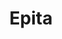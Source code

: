 ---
title: Epita
start: 2022-09-01
description: "I am currently studying at EPITA, a French engineering school specializing in computer science."
---